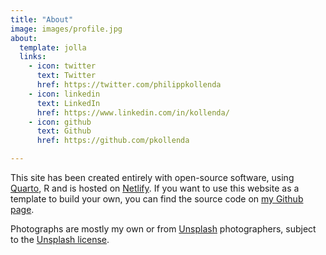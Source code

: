```yaml
---
title: "About"
image: images/profile.jpg
about:
  template: jolla
  links:
    - icon: twitter
      text: Twitter
      href: https://twitter.com/philippkollenda
    - icon: linkedin
      text: LinkedIn
      href: https://www.linkedin.com/in/kollenda/
    - icon: github
      text: Github
      href: https://github.com/pkollenda

---
```


This site has been created entirely with open-source software, using [Quarto](https://quarto.org/), R and is hosted on [Netlify](https://www.netlify.com/). If you want to use this website as a template to build your own, you can find the source code on [my Github page](https://github.com/pkollenda/website).  

Photographs are mostly my own or from [Unsplash](https://unsplash.com/) photographers, subject to the [Unsplash license](https://unsplash.com/license).
